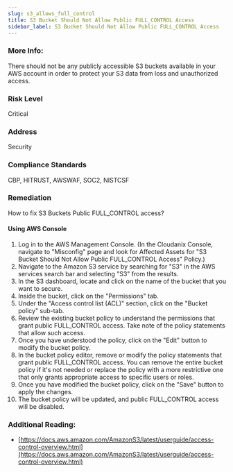 ```yaml
---
slug: s3_allows_full_control
title: S3 Bucket Should Not Allow Public FULL_CONTROL Access
sidebar_label: S3 Bucket Should Not Allow Public FULL_CONTROL Access
---
```


### More Info:

There should not be any publicly accessible S3 buckets available in your AWS account in order to protect your S3 data from loss and unauthorized access.

### Risk Level

Critical

### Address

Security

### Compliance Standards

CBP, HITRUST, AWSWAF, SOC2, NISTCSF

### Remediation

How to fix S3 Buckets Public FULL_CONTROL access?

#### Using AWS Console

1. Log in to the AWS Management Console.
    (In the Cloudanix Console, navigate to "Misconfig" page and look for Affected Assets for "S3 Bucket Should Not Allow Public FULL_CONTROL Access" Policy.)
2. Navigate to the Amazon S3 service by searching for "S3" in the AWS services search bar and selecting "S3" from the results.
3. In the S3 dashboard, locate and click on the name of the bucket that you want to secure.
4. Inside the bucket, click on the "Permissions" tab.
5. Under the "Access control list (ACL)" section, click on the "Bucket policy" sub-tab.
6. Review the existing bucket policy to understand the permissions that grant public FULL_CONTROL access. Take note of the policy statements that allow such access.
7. Once you have understood the policy, click on the "Edit" button to modify the bucket policy.
8. In the bucket policy editor, remove or modify the policy statements that grant public FULL_CONTROL access. You can remove the entire bucket policy if it's not needed or replace the policy with a more restrictive one that only grants appropriate access to specific users or roles.
9. Once you have modified the bucket policy, click on the "Save" button to apply the changes.
10. The bucket policy will be updated, and public FULL_CONTROL access will be disabled.

### Additional Reading:

- [https://docs.aws.amazon.com/AmazonS3/latest/userguide/access-control-overview.html](https://docs.aws.amazon.com/AmazonS3/latest/userguide/access-control-overview.html) 

